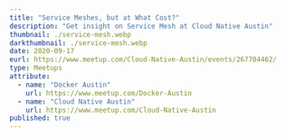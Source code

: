 ---
title: "Service Meshes, but at What Cost?"
description: "Get insight on Service Mesh at Cloud Native Austin"
thumbnail: ./service-mesh.webp
darkthumbnail: ./service-mesh.webp
date: 2020-09-17
eurl: https://www.meetup.com/Cloud-Native-Austin/events/267784462/
type: Meetups
attribute:
  - name: "Docker Austin"
    url: https://www.meetup.com/Docker-Austin
  - name: "Cloud Native Austin"
    url: https://www.meetup.com/Cloud-Native-Austin
published: true
---
